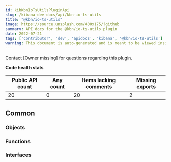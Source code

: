 ```yaml
---
id: kibKbnIoTsUtilsPluginApi
slug: /kibana-dev-docs/api/kbn-io-ts-utils
title: "@kbn/io-ts-utils"
image: https://source.unsplash.com/400x175/?github
summary: API docs for the @kbn/io-ts-utils plugin
date: 2022-07-21
tags: ['contributor', 'dev', 'apidocs', 'kibana', '@kbn/io-ts-utils']
warning: This document is auto-generated and is meant to be viewed inside our experimental, new docs system. Reach out in #docs-engineering for more info.
---
```




Contact [Owner missing] for questions regarding this plugin.

**Code health stats**

| Public API count  | Any count | Items lacking comments | Missing exports |
|-------------------|-----------|------------------------|-----------------|
| 20 | 0 | 20 | 2 |

## Common

### Objects
<DocDefinitionList data={kbnIoTsUtilsObj.common.objects}/>

### Functions
<DocDefinitionList data={kbnIoTsUtilsObj.common.functions}/>

### Interfaces
<DocDefinitionList data={kbnIoTsUtilsObj.common.interfaces}/>


